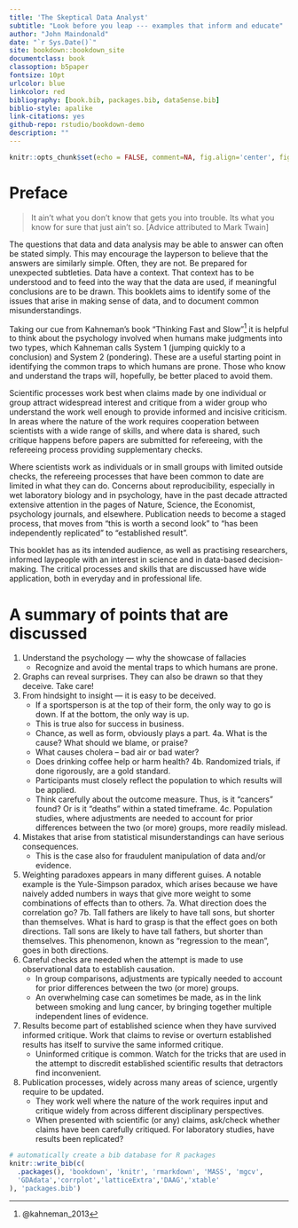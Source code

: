 ```yaml
--- 
title: 'The Skeptical Data Analyst'
subtitle: "Look before you leap --- examples that inform and educate"
author: "John Maindonald"
date: "`r Sys.Date()`"
site: bookdown::bookdown_site
documentclass: book
classoption: b5paper
fontsize: 10pt
urlcolor: blue
linkcolor: red
bibliography: [book.bib, packages.bib, dataSense.bib]
biblio-style: apalike
link-citations: yes
github-repo: rstudio/bookdown-demo
description: ""
---
```


```r
knitr::opts_chunk$set(echo = FALSE, comment=NA, fig.align='center', fig.width=5.5,fig.height=5.5)
```

\renewcommand{\bibname}{References}

# Preface {-}

> It ain't what you don't know that gets you into trouble.
> Its what you know for sure that just ain't so.
> [Advice attributed to Mark Twain]

The questions that data and data analysis may be able to answer can 
often be stated simply. This may encourage the layperson to believe 
that the answers are similarly simple. Often, they are not. Be 
prepared for unexpected subtleties. Data have a context.  That context 
has to be understood and to feed into the way that the data are used,
if meaningful conclusions are to be drawn.  This booklets aims to
identify some of the issues that arise in making sense of data, 
and to document common misunderstandings.

Taking our cue from Kahneman's book "Thinking Fast and Slow"^[@kahneman_2013]
it is helpful to think about the psychology involved when 
humans make judgments into two types, which Kahneman calls System 1 
(jumping quickly to a conclusion) and System 2 (pondering). 
These are a useful starting point in identifying the common traps
to which humans are prone.  Those who know and understand the traps
will, hopefully, be better placed to avoid them.

Scientific processes work best when claims made by one individual
or group attract widespread interest and critique from a wider group 
who understand the work well enough to provide informed and incisive 
criticism. In areas where the nature of the work requires
cooperation between scientists with a wide range of skills, and
where data is shared, such critique happens before papers are 
submitted for refereeing, with the refereeing process providing
supplementary checks.

Where scientists work as individuals or in small groups with
limited outside checks, the refereeing processes that have been
common to date are limited in what they can do. Concerns about 
reproducibility, especially in wet laboratory biology and in psychology, 
have in the past decade attracted extensive attention in the pages of
Nature, Science, the Economist, psychology journals, and elsewhere.
Publication needs to become a staged process, that moves from
"this is worth a second look" to "has been independently replicated"
to "established result".

This booklet has as its intended audience, as well as practising 
researchers, informed laypeople with an interest in science and 
in data-based decision-making.  The critical processes and skills
that are discussed have wide application, both in everyday and
in professional life.

# A summary of points that are discussed  {-}

1. Understand the psychology  --- why the showcase of fallacies
    +  Recognize and avoid the mental traps to which humans are prone.
2. Graphs can reveal surprises. They can also be drawn 
so that they deceive.  Take care! 
3. From hindsight to insight --- it is easy to be deceived.
    + If a sportsperson is at the top of their form, the only 
way to go is down. If at the bottom, the only way is up.
    + This is true also for success in business.
    + Chance, as well as form, obviously plays a part.
4a. What is the cause?  What should we blame, or praise?
    + What causes cholera – bad air or bad water? 
    + Does drinking coffee help or harm health? 
4b. Randomized trials, if done rigorously, are a gold standard.
    + Participants must closely reflect the population to which
results will be applied.
    + Think carefully about the outcome measure.  Thus, is it
    "cancers" found?  Or is it "deaths" within a stated timeframe.
4c. Population studies, where adjustments are needed 
to account for prior differences between the two (or more)
groups, more readily mislead.
5. Mistakes that arise from statistical misunderstandings
can have serious consequences.
    + This is the case also for fraudulent manipulation of
    data and/or evidence.
6. Weighting paradoxes appears in many different guises.
A notable example is the Yule-Simpson paradox, which arises 
because we have naively added numbers in ways that give more 
weight to some combinations of effects than to others. 
7a. What direction does the correlation go? 
7b. Tall fathers are likely to have tall sons, but shorter than themselves. 
What is hard to grasp is that the effect goes on both directions.
Tall sons are likely to have tall fathers, but shorter than themselves.
This phenomenon, known as "regression to the mean", 
goes in both directions.
8. Careful checks are needed when the attempt is made to use
observational data to establish causation.
    + In group comparisons, adjustments are typically needed 
to account for prior differences between the two (or more)
groups.
    + An overwhelming case can sometimes be made, as in the link
    between smoking and lung cancer, by bringing together multiple 
    independent lines of evidence.
9. Results become part of established science when they have
survived informed critique. Work that claims to revise or overturn
established results has itself to survive the same informed critique.
    + Uninformed critique is common.  Watch for the 
tricks that are used in the attempt to discredit established
scientific results that detractors find inconvenient.
10. Publication processes, widely across many areas of science,
urgently require to be updated.
    + They work well where the nature of the work requires input
    and critique widely from across different disciplinary 
    perspectives.
    + When presented with scientific (or any) claims, ask/check
    whether claims have been carefully critiqued.  For laboratory
    studies, have results been replicated?


```r
# automatically create a bib database for R packages
knitr::write_bib(c(
  .packages(), 'bookdown', 'knitr', 'rmarkdown', 'MASS', 'mgcv', 
  'GDAdata','corrplot','latticeExtra','DAAG','xtable'
), 'packages.bib')
```
